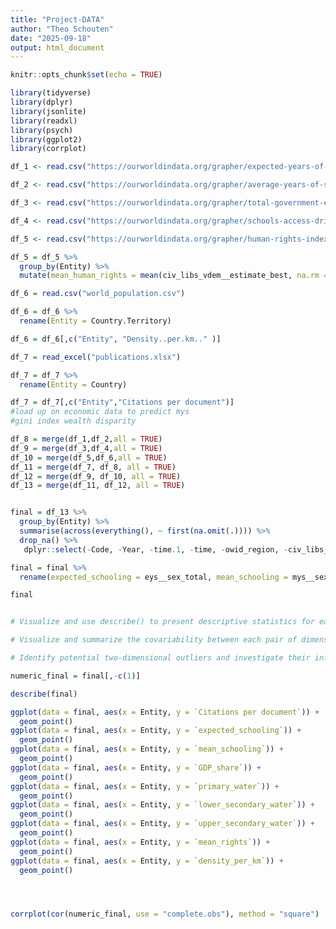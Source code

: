 ```yaml
---
title: "Project-DATA"
author: "Theo Schouten"
date: "2025-09-18"
output: html_document
---
```


```r
knitr::opts_chunk$set(echo = TRUE)
```


```r
library(tidyverse)
library(dplyr)
library(jsonlite)
library(readxl)
library(psych)   
library(ggplot2)
library(corrplot)

df_1 <- read.csv("https://ourworldindata.org/grapher/expected-years-of-schooling.csv?v=1&csvType=filtered&useColumnShortNames=true&mapSelect=CHN~NOR~SWE~FIN~CAN~USA~RUS~DEU~NLD~DNK~IRL~ISL~GBR~ESP~FRA~ITA~MEX~IND~BFA~MLI~DZA~TCD~ZAF~RWA~COD~PRY~BRA~PER~COL~AUS~NZL~PNG~PAK&overlay=download-data")

df_2 <- read.csv("https://ourworldindata.org/grapher/average-years-of-schooling.csv?v=1&csvType=filtered&useColumnShortNames=true&mapSelect=CAN~USA~MEX~RUS~CHN~GBR~IRL~ISL~AND~ESP~FRA~DEU~DNK~NLD~ITA~BFA~RWA~COD~ZAF~SOM~TCD~DZA~MLI~AUS~PNG~NZL~BRA~PER~COL~NOR~FIN~SWE&overlay=download-data")

df_3 <- read.csv("https://ourworldindata.org/grapher/total-government-expenditure-on-education-gdp.csv?v=1&csvType=filtered&useColumnShortNames=true&mapSelect=CAN~USA&overlay=download-data")

df_4 <- read.csv("https://ourworldindata.org/grapher/schools-access-drinking-water.csv?v=1&csvType=full&useColumnShortNames=true")

df_5 <- read.csv("https://ourworldindata.org/grapher/human-rights-index-vdem.csv?v=1&csvType=full&useColumnShortNames=true")

df_5 = df_5 %>%
  group_by(Entity) %>%
  mutate(mean_human_rights = mean(civ_libs_vdem__estimate_best, na.rm = TRUE))

df_6 = read.csv("world_population.csv")

df_6 = df_6 %>%
  rename(Entity = Country.Territory) 

df_6 = df_6[,c("Entity", "Density..per.km.." )]

df_7 = read_excel("publications.xlsx")

df_7 = df_7 %>%
  rename(Entity = Country) 

df_7 = df_7[,c("Entity","Citations per document")]
#load up on economic data to predict mys
#gini index wealth disparity

df_8 = merge(df_1,df_2,all = TRUE)
df_9 = merge(df_3,df_4,all = TRUE)
df_10 = merge(df_5,df_6,all = TRUE)
df_11 = merge(df_7, df_8, all = TRUE)
df_12 = merge(df_9, df_10, all = TRUE)
df_13 = merge(df_11, df_12, all = TRUE)


final = df_13 %>%
  group_by(Entity) %>%
  summarise(across(everything(), ~ first(na.omit(.)))) %>%
  drop_na() %>%
   dplyr::select(-Code, -Year, -time.1, -time, -owid_region, -civ_libs_vdem__estimate_best)

final = final %>%
  rename(expected_schooling = eys__sex_total, mean_schooling = mys__sex_total, GDP_share = combined_expenditure_share_gdp, primary_water = X_4_a_1__se_acs_h2o__primary, upper_secondary_water = X_4_a_1__se_acs_h2o__upper_secondary, lower_secondary_water = X_4_a_1__se_acs_h2o__lower_secondary, mean_rights = mean_human_rights, density_per_km = Density..per.km..)

final


# Visualize and use describe() to present descriptive statistics for each dimension

# Visualize and summarize the covariability between each pair of dimensions

# Identify potential two-dimensional outliers and investigate their influence
```

```r
numeric_final = final[,-c(1)]

describe(final)

ggplot(data = final, aes(x = Entity, y = `Citations per document`)) +
  geom_point() 
ggplot(data = final, aes(x = Entity, y = `expected_schooling`)) +
  geom_point() 
ggplot(data = final, aes(x = Entity, y = `mean_schooling`)) +
  geom_point() 
ggplot(data = final, aes(x = Entity, y = `GDP_share`)) +
  geom_point() 
ggplot(data = final, aes(x = Entity, y = `primary_water`)) +
  geom_point() 
ggplot(data = final, aes(x = Entity, y = `lower_secondary_water`)) +
  geom_point() 
ggplot(data = final, aes(x = Entity, y = `upper_secondary_water`)) +
  geom_point() 
ggplot(data = final, aes(x = Entity, y = `mean_rights`)) +
  geom_point() 
ggplot(data = final, aes(x = Entity, y = `density_per_km`)) +
  geom_point() 




corrplot(cor(numeric_final, use = "complete.obs"), method = "square")



```






